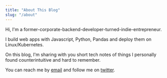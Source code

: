 ```yaml
---
title: "About This Blog"
slug: "/about"
---
```


Hi, I'm a former-corporate-backend-developer-turned-indie-entrepreneur.

I build web apps with Javascript, Python, Pandas and deploy them on Linux/Kubernetes.

On this blog, I'm sharing with you short tech notes of things I personally found counterintuitive and hard to remember.

You can reach me by [email](mailto:nachoserrano@lavabit.com) and follow me on [twitter](https://twitter.com/nacho_codes).